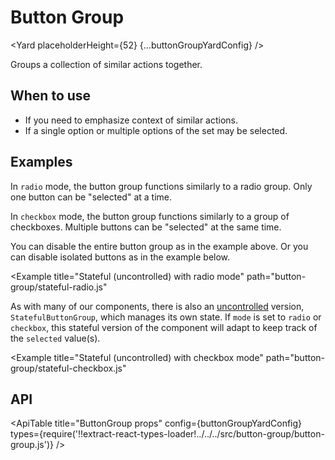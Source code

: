 <!--
Copyright (c) Uber Technologies, Inc.

This source code is licensed under the MIT license found in the
LICENSE file in the root directory of this source tree.
-->





<SEO
  description="The Button Group component groups a collection of similar actions together."
  keywords="button group, react button group"
/>


# Button Group

<Yard placeholderHeight={52} {...buttonGroupYardConfig} />

Groups a collection of similar actions together.

## When to use

- If you need to emphasize context of similar actions.
- If a single option or multiple options of the set may be selected.

## Examples

<Example title="Basic usage" path="button-group/basic.js">
  <Basic />
</Example>

<Example title="With icons" path="button-group/icon.js">
  <Icon />
</Example>

<Example title="With enhancers" path="button-group/enhancer.js">
  <Enhancer />
</Example>

<Example title="Radio mode" path="button-group/radio-mode.js">
  <RadioMode />
</Example>

In `radio` mode, the button group functions similarly to a radio group. Only one button can be "selected" at a time.

<Example title="Checkbox mode" path="button-group/checkbox-mode.js">
  <CheckboxMode />
</Example>

In `checkbox` mode, the button group functions similarly to a group of checkboxes. Multiple buttons can be "selected" at the same time.

<Example title="Disabled button group" path="button-group/disabled.js">
  <Disabled />
</Example>

You can disable the entire button group as in the example above. Or you can disable isolated buttons as in the example below.

<Example title="Single disabled button" path="button-group/disabled-button.js">
  <DisabledButton />
</Example>

<Example title="With a dropdown" path="button-group/dropdown.js">
  <Dropdown />
</Example>

<Example
  title="Stateful (uncontrolled) with radio mode"
  path="button-group/stateful-radio.js"
>
  <StatefulRadio />
</Example>

As with many of our components, there is also an [uncontrolled](https://reactjs.org/docs/uncontrolled-components.html) version, `StatefulButtonGroup`, which manages its own state. If `mode` is set to `radio` or `checkbox`, this stateful version of the component will adapt to keep track of the `selected` value(s).

<Example
  title="Stateful (uncontrolled) with checkbox mode"
  path="button-group/stateful-checkbox.js"
>
  <StatefulCheckbox />
</Example>

## API

<ApiTable
  title="ButtonGroup props"
  config={buttonGroupYardConfig}
  types={require('!!extract-react-types-loader!../../../src/button-group/button-group.js')}
/>

<Exports
  component={ButtonGroupExports}
  title="ButtonGroup exports"
  path="baseui/button-group"
/>
